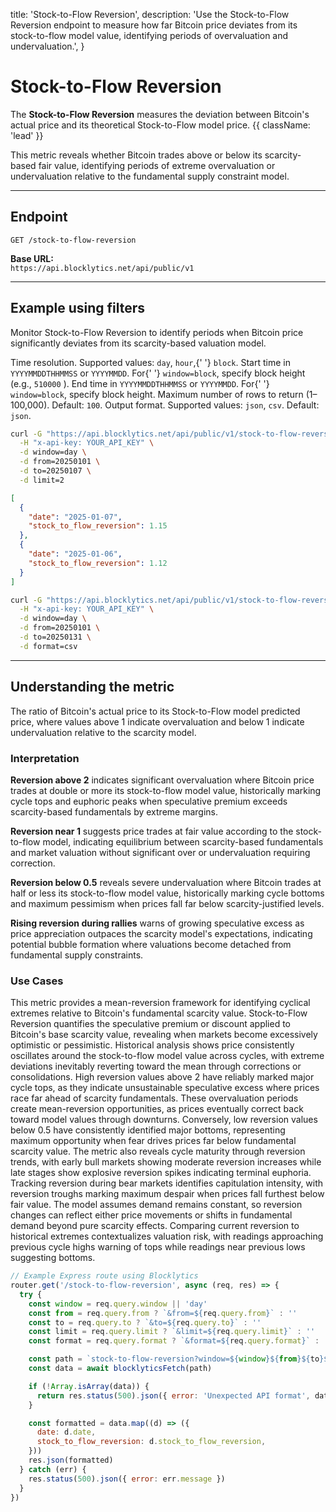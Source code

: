   title: 'Stock-to-Flow Reversion',
  description:
    'Use the Stock-to-Flow Reversion endpoint to measure how far Bitcoin price deviates from its stock-to-flow model value, identifying periods of overvaluation and undervaluation.',
}

# Stock-to-Flow Reversion

The **Stock-to-Flow Reversion** measures the deviation between Bitcoin's actual price and its theoretical Stock-to-Flow model price. {{ className: 'lead' }}

This metric reveals whether Bitcoin trades above or below its scarcity-based fair value, identifying periods of extreme overvaluation or undervaluation relative to the fundamental supply constraint model.

---

## Endpoint

`GET /stock-to-flow-reversion`

**Base URL:**  
`https://api.blocklytics.net/api/public/v1`

---

## Example using filters

<Row>
  <Col>

Monitor Stock-to-Flow Reversion to identify periods when Bitcoin price significantly deviates from its scarcity-based valuation model.

<Properties>
  <Property name="window" type="string">
    Time resolution. Supported values: <code>day</code>, <code>hour</code>,{' '}
    <code>block</code>.
  </Property>
  <Property name="from" type="string">
    Start time in <code>YYYYMMDDTHHMMSS</code> or <code>YYYYMMDD</code>. For{' '}
    <code>window=block</code>, specify block height (e.g., <code>510000</code>
    ).
  </Property>
  <Property name="to" type="string">
    End time in <code>YYYYMMDDTHHMMSS</code> or <code>YYYYMMDD</code>. For{' '}
    <code>window=block</code>, specify block height.
  </Property>
  <Property name="limit" type="integer">
    Maximum number of rows to return (1–100,000). Default: <code>100</code>.
  </Property>
  <Property name="format" type="string">
    Output format. Supported values: <code>json</code>, <code>csv</code>.
    Default: <code>json</code>.
  </Property>
</Properties>

  </Col>
  <Col>

```bash {title="Requesting Stock-to-Flow Reversion data"}
curl -G "https://api.blocklytics.net/api/public/v1/stock-to-flow-reversion" \
  -H "x-api-key: YOUR_API_KEY" \
  -d window=day \
  -d from=20250101 \
  -d to=20250107 \
  -d limit=2
```

```json {title="Sample JSON response"}
[
  {
    "date": "2025-01-07",
    "stock_to_flow_reversion": 1.15
  },
  {
    "date": "2025-01-06",
    "stock_to_flow_reversion": 1.12
  }
]
```

```bash {title="Exporting as CSV"}
curl -G "https://api.blocklytics.net/api/public/v1/stock-to-flow-reversion" \
  -H "x-api-key: YOUR_API_KEY" \
  -d window=day \
  -d from=20250101 \
  -d to=20250131 \
  -d format=csv
```

  </Col>
</Row>

---

## Understanding the metric

<Row>
  <Col>

<Properties>
  <Property name="stock_to_flow_reversion" type="number">
    The ratio of Bitcoin's actual price to its Stock-to-Flow model predicted
    price, where values above 1 indicate overvaluation and below 1 indicate
    undervaluation relative to the scarcity model.
  </Property>
</Properties>

### Interpretation

**Reversion above 2** indicates significant overvaluation where Bitcoin price trades at double or more its stock-to-flow model value, historically marking cycle tops and euphoric peaks when speculative premium exceeds scarcity-based fundamentals by extreme margins.

**Reversion near 1** suggests price trades at fair value according to the stock-to-flow model, indicating equilibrium between scarcity-based fundamentals and market valuation without significant over or undervaluation requiring correction.

**Reversion below 0.5** reveals severe undervaluation where Bitcoin trades at half or less its stock-to-flow model value, historically marking cycle bottoms and maximum pessimism when prices fall far below scarcity-justified levels.

**Rising reversion during rallies** warns of growing speculative excess as price appreciation outpaces the scarcity model's expectations, indicating potential bubble formation where valuations become detached from fundamental supply constraints.

### Use Cases

This metric provides a mean-reversion framework for identifying cyclical extremes relative to Bitcoin's fundamental scarcity value. Stock-to-Flow Reversion quantifies the speculative premium or discount applied to Bitcoin's base scarcity value, revealing when markets become excessively optimistic or pessimistic. Historical analysis shows price consistently oscillates around the stock-to-flow model value across cycles, with extreme deviations inevitably reverting toward the mean through corrections or consolidations. High reversion values above 2 have reliably marked major cycle tops, as they indicate unsustainable speculative excess where prices race far ahead of scarcity fundamentals. These overvaluation periods create mean-reversion opportunities, as prices eventually correct back toward model values through downturns. Conversely, low reversion values below 0.5 have consistently identified major bottoms, representing maximum opportunity when fear drives prices far below fundamental scarcity value. The metric also reveals cycle maturity through reversion trends, with early bull markets showing moderate reversion increases while late stages show explosive reversion spikes indicating terminal euphoria. Tracking reversion during bear markets identifies capitulation intensity, with reversion troughs marking maximum despair when prices fall furthest below fair value. The model assumes demand remains constant, so reversion changes can reflect either price movements or shifts in fundamental demand beyond pure scarcity effects. Comparing current reversion to historical extremes contextualizes valuation risk, with readings approaching previous cycle highs warning of tops while readings near previous lows suggesting bottoms.

  </Col>
  <Col>

```js {title="Node.js (Express) example"}
// Example Express route using Blocklytics
router.get('/stock-to-flow-reversion', async (req, res) => {
  try {
    const window = req.query.window || 'day'
    const from = req.query.from ? `&from=${req.query.from}` : ''
    const to = req.query.to ? `&to=${req.query.to}` : ''
    const limit = req.query.limit ? `&limit=${req.query.limit}` : ''
    const format = req.query.format ? `&format=${req.query.format}` : ''

    const path = `stock-to-flow-reversion?window=${window}${from}${to}${limit}${format}`
    const data = await blocklyticsFetch(path)

    if (!Array.isArray(data)) {
      return res.status(500).json({ error: 'Unexpected API format', data })
    }

    const formatted = data.map((d) => ({
      date: d.date,
      stock_to_flow_reversion: d.stock_to_flow_reversion,
    }))
    res.json(formatted)
  } catch (err) {
    res.status(500).json({ error: err.message })
  }
})
```

  </Col>
</Row>
